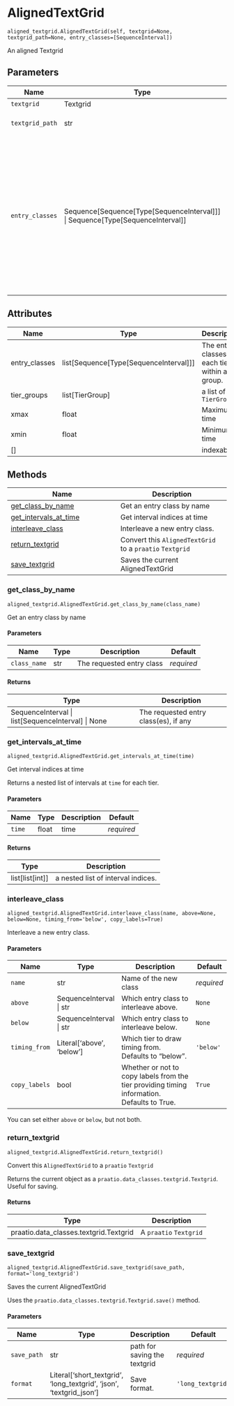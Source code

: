 # AlignedTextGrid { #aligned_textgrid.aligned_textgrid.AlignedTextGrid }

`aligned_textgrid.AlignedTextGrid(self, textgrid=None, textgrid_path=None, entry_classes=[SequenceInterval])`

An aligned Textgrid

## Parameters

| Name            | Type                                                                                     | Description                                                                                                                                                                                                                                                                                                                                                                                                                                                                                                                              | Default              |
|-----------------|------------------------------------------------------------------------------------------|------------------------------------------------------------------------------------------------------------------------------------------------------------------------------------------------------------------------------------------------------------------------------------------------------------------------------------------------------------------------------------------------------------------------------------------------------------------------------------------------------------------------------------------|----------------------|
| `textgrid`      | Textgrid                                                                                 | A `praatio` TextGrid                                                                                                                                                                                                                                                                                                                                                                                                                                                                                                                     | `None`               |
| `textgrid_path` | str                                                                                      | A path to a TextGrid file to be  read in with `praatio.textgrid.openTextgrid`                                                                                                                                                                                                                                                                                                                                                                                                                                                            | `None`               |
| `entry_classes` | Sequence\[Sequence\[Type\[SequenceInterval\]\]\] \| Sequence\[Type\[SequenceInterval\]\] | If a single list of `SequenceInterval` subclasses is given, they will be repeated as many times as necessary to assign a class to every tier.  So if there are three speakers, each with a word and phone tier,  `[Word, Phone]` will process them each into a tier group.  If your TextGrids are more complex, provide a nested list with the  class for each tier within each tier group. Say, if only the first speaker had both a word and phone tier, and the remaining two had only a word tier, `[[Word, Phone], [Word], [Word]]` | `[SequenceInterval]` |

## Attributes

| Name          | Type                                         | Description                                          |
|---------------|----------------------------------------------|------------------------------------------------------|
| entry_classes | list\[Sequence\[Type\[SequenceInterval\]\]\] | The entry classes for each tier within a tier group. |
| tier_groups   | list\[TierGroup\]                            | a list of `TierGroup`                                |
| xmax          | float                                        | Maximum time                                         |
| xmin          | float                                        | Minimum time                                         |
| \[\]          |                                              | indexable                                            |

## Methods

| Name | Description |
| --- | --- |
| [get_class_by_name](#aligned_textgrid.aligned_textgrid.AlignedTextGrid.get_class_by_name) | Get an entry class by name |
| [get_intervals_at_time](#aligned_textgrid.aligned_textgrid.AlignedTextGrid.get_intervals_at_time) | Get interval indices at time |
| [interleave_class](#aligned_textgrid.aligned_textgrid.AlignedTextGrid.interleave_class) | Interleave a new entry class. |
| [return_textgrid](#aligned_textgrid.aligned_textgrid.AlignedTextGrid.return_textgrid) | Convert this `AlignedTextGrid` to a `praatio` `Textgrid` |
| [save_textgrid](#aligned_textgrid.aligned_textgrid.AlignedTextGrid.save_textgrid) | Saves the current AlignedTextGrid |

### get_class_by_name { #aligned_textgrid.aligned_textgrid.AlignedTextGrid.get_class_by_name }

`aligned_textgrid.AlignedTextGrid.get_class_by_name(class_name)`

Get an entry class by name

#### Parameters

| Name         | Type   | Description               | Default    |
|--------------|--------|---------------------------|------------|
| `class_name` | str    | The requested entry class | _required_ |

#### Returns

| Type                                                 | Description                           |
|------------------------------------------------------|---------------------------------------|
| SequenceInterval \| list\[SequenceInterval\] \| None | The requested entry class(es), if any |

### get_intervals_at_time { #aligned_textgrid.aligned_textgrid.AlignedTextGrid.get_intervals_at_time }

`aligned_textgrid.AlignedTextGrid.get_intervals_at_time(time)`

Get interval indices at time

Returns a nested list of intervals at `time` for each tier.

#### Parameters

| Name   | Type   | Description   | Default    |
|--------|--------|---------------|------------|
| `time` | float  | time          | _required_ |

#### Returns

| Type                | Description                        |
|---------------------|------------------------------------|
| list\[list\[int\]\] | a nested list of interval indices. |

### interleave_class { #aligned_textgrid.aligned_textgrid.AlignedTextGrid.interleave_class }

`aligned_textgrid.AlignedTextGrid.interleave_class(name, above=None, below=None, timing_from='below', copy_labels=True)`

Interleave a new entry class.

#### Parameters

| Name          | Type                        | Description                                                                                 | Default    |
|---------------|-----------------------------|---------------------------------------------------------------------------------------------|------------|
| `name`        | str                         | Name of the new class                                                                       | _required_ |
| `above`       | SequenceInterval \| str     | Which entry class to interleave above.                                                      | `None`     |
| `below`       | SequenceInterval \| str     | Which entry class to interleave below.                                                      | `None`     |
| `timing_from` | Literal\['above', 'below'\] | Which tier to draw timing from. Defaults to "below".                                        | `'below'`  |
| `copy_labels` | bool                        | Whether or not to copy labels from the tier providing timing information. Defaults to True. | `True`     |

You can set either `above` or `below`, but not both.

### return_textgrid { #aligned_textgrid.aligned_textgrid.AlignedTextGrid.return_textgrid }

`aligned_textgrid.AlignedTextGrid.return_textgrid()`

Convert this `AlignedTextGrid` to a `praatio` `Textgrid`

Returns the current object as a `praatio.data_classes.textgrid.Textgrid`.
Useful for saving.

#### Returns

| Type                                   | Description            |
|----------------------------------------|------------------------|
| praatio.data_classes.textgrid.Textgrid | A `praatio` `Textgrid` |

### save_textgrid { #aligned_textgrid.aligned_textgrid.AlignedTextGrid.save_textgrid }

`aligned_textgrid.AlignedTextGrid.save_textgrid(save_path, format='long_textgrid')`

Saves the current AlignedTextGrid

Uses the `praatio.data_classes.textgrid.Textgrid.save()` method.

#### Parameters

| Name        | Type                                                                  | Description                  | Default           |
|-------------|-----------------------------------------------------------------------|------------------------------|-------------------|
| `save_path` | str                                                                   | path for saving the textgrid | _required_        |
| `format`    | Literal\['short_textgrid', 'long_textgrid', 'json', 'textgrid_json'\] | Save format.                 | `'long_textgrid'` |